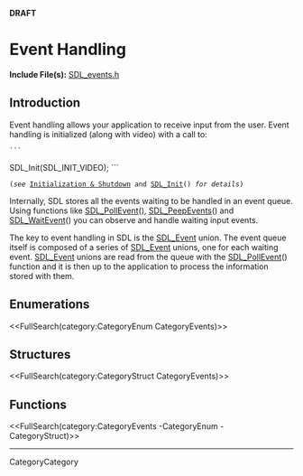 <!-- #master-page:CategoryTemplate -->
<!-- #master-date:Unknown-Date -->
<!-- format wiki -->
<!-- language en -->
'''DRAFT'''

= Event Handling =

'''Include File(s):'''  [http://hg.libsdl.org/SDL/file/tip/include/SDL_events.h SDL_events.h]


== Introduction ==
Event handling allows your application to receive input from the user. Event handling is initialized (along with video) with a call to:

 ```
SDL_Init(SDL_INIT_VIDEO);
```
 (''see'' [http://wiki.libsdl.org/moin.cgi/CategoryInit Initialization & Shutdown] and [[SDL_Init]]() ''for details'')

Internally, SDL stores all the events waiting to be handled in an event queue. Using functions like [[SDL_PollEvent]](), [[SDL_PeepEvents]]() and [[SDL_WaitEvent]]() you can observe and handle waiting input events.

The key to event handling in SDL is the [[SDL_Event]] union. The event queue itself is composed of a series of [[SDL_Event]] unions, one for each waiting event. [[SDL_Event]] unions are read from the queue with the [[SDL_PollEvent]]() function and it is then up to the application to process the information stored with them. 

== Enumerations ==
<<FullSearch(category:CategoryEnum CategoryEvents)>>

== Structures ==
<<FullSearch(category:CategoryStruct CategoryEvents)>>

== Functions ==

<<FullSearch(category:CategoryEvents -CategoryEnum -CategoryStruct)>>

----
CategoryCategory
